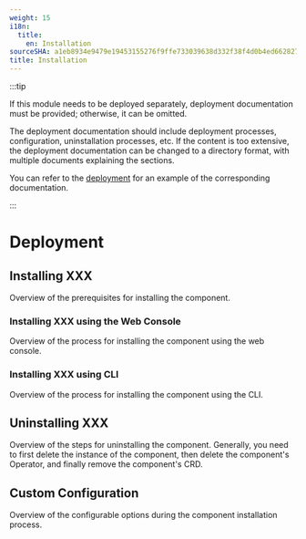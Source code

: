 ```yaml
---
weight: 15
i18n:
  title:
    en: Installation
sourceSHA: a1eb8934e9479e19453155276f9ffe733039638d332f38f4d0b4ed662827991d
title: Installation
---
```


:::tip

If this module needs to be deployed separately, deployment documentation must be provided; otherwise, it can be omitted.

The deployment documentation should include deployment processes, configuration, uninstallation processes, etc. If the content is too extensive, the deployment documentation can be changed to a directory format, with multiple documents explaining the sections.

You can refer to the [deployment](https://product-doc-guide.alauda.cn/template/installation/example.html) for an example of the corresponding documentation.

:::

# Deployment

## Installing XXX

Overview of the prerequisites for installing the component.

### Installing XXX using the Web Console

Overview of the process for installing the component using the web console.

### Installing XXX using CLI

Overview of the process for installing the component using the CLI.

## Uninstalling XXX

Overview of the steps for uninstalling the component. Generally, you need to first delete the instance of the component, then delete the component's Operator, and finally remove the component's CRD.

## Custom Configuration

Overview of the configurable options during the component installation process.
